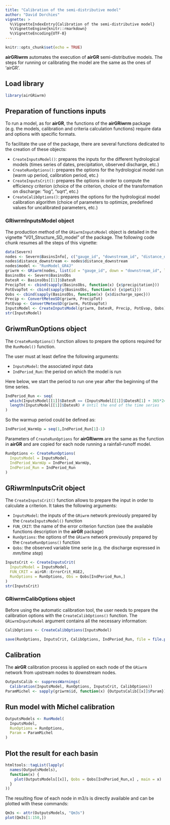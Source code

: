 ```yaml
---
title: "Calibration of the semi-distributive model"
author: "David Dorchies"
vignette: >
  %\VignetteIndexEntry{Calibration of the semi-distributive model}
  %\VignetteEngine{knitr::rmarkdown}
  %\VignetteEncoding{UTF-8}
---
```


```r
knitr::opts_chunk$set(echo = TRUE)
```

**airGRiwrm** automates the execution of **airGR** semi-distributive models. The steps for running or calibrating the model are the same as the ones of 'airGR'.

## Load library

```r
library(airGRiwrm)
```

## Preparation of functions inputs

To run a model, as for **airGR**, the functions of the  **airGRiwrm** package (e.g. the models, calibration and criteria calculation functions) require data and options with specific formats.

To facilitate the use of the package, there are several functions dedicated to the creation of these objects:

  * `CreateInputsModel()`: prepares the inputs for the different hydrological models (times series of dates, precipitation, observed discharge, etc.)
  * `CreateRunOptions()`: prepares the options for the hydrological model run (warm up period, calibration period, etc.)
  * `CreateInputsCrit()`: prepares the options in order to compute the efficiency criterion (choice of the criterion, choice of the transformation on discharge: "log", "sqrt", etc.)
  * `CreateCalibOptions()`: prepares the options for the hydrological model calibration algorithm (choice of parameters to optimize, predefined values for uncalibrated parameters, etc.)

### GRiwrmInputsModel object

The production method of the `GRiwrmInputsModel` object is detailed in the vignette "V01_Structure_SD_model" of the package. The following code chunk resumes all the steps of this vignette:

```r
data(Severn)
nodes <- Severn$BasinsInfo[, c("gauge_id", "downstream_id", "distance_downstream", "area")]
nodes$distance_downstream <- nodes$distance_downstream
nodes$model <- "RunModel_GR4J"
griwrm <- GRiwrm(nodes, list(id = "gauge_id", down = "downstream_id", length = "distance_downstream"))
BasinsObs <- Severn$BasinsObs
DatesR <- BasinsObs[[1]]$DatesR
PrecipTot <- cbind(sapply(BasinsObs, function(x) {x$precipitation}))
PotEvapTot <- cbind(sapply(BasinsObs, function(x) {x$peti}))
Qobs <- cbind(sapply(BasinsObs, function(x) {x$discharge_spec}))
Precip <- ConvertMeteoSD(griwrm, PrecipTot)
PotEvap <- ConvertMeteoSD(griwrm, PotEvapTot)
InputsModel <- CreateInputsModel(griwrm, DatesR, Precip, PotEvap, Qobs)
str(InputsModel)
```

## GriwmRunOptions object

The `CreateRunOptions()` function allows to prepare the options required for the `RunModel()` function.

The user must at least define the following arguments:

* `InputsModel`: the associated input data
* `IndPeriod_Run`: the period on which the model is run

Here below, we start the period to run one year after the beginning of the time series.

```r
IndPeriod_Run <- seq(
  which(InputsModel[[1]]$DatesR == (InputsModel[[1]]$DatesR[1] + 365*24*60*60)), # Set aside warm-up period
  length(InputsModel[[1]]$DatesR) # Until the end of the time series
)
```

So the warmup period could be defined as:

```r
IndPeriod_WarmUp = seq(1,IndPeriod_Run[1]-1)
```

Parameters of `CreateRunOptions` for **airGRiwrm** are the same as the function in **airGR** and are copied for each node running a rainfall-runoff model.

```r
RunOptions <- CreateRunOptions(
  InputsModel = InputsModel,
  IndPeriod_WarmUp = IndPeriod_WarmUp,
  IndPeriod_Run = IndPeriod_Run
)
```

## GRiwrmInputsCrit object

The `CreateInputsCrit()` function allows to prepare the input in order to calculate a criterion. It takes the following arguments:

* `InputsModel`: the inputs of the `GRiwrm` network previously prepared by the `CreateInputsModel()` function
* `FUN_CRIT`: the name of the error criterion function (see the available functions description in the **airGR** package)
* `RunOptions`: the options of the `GRiwrm` network previously prepared by the `CreateRunOptions()` function
* `Qobs`: the observed variable time serie (e.g. the discharge expressed in *mm/time step*)

```r
InputsCrit <- CreateInputsCrit(
  InputsModel = InputsModel,
  FUN_CRIT = airGR::ErrorCrit_KGE2,
  RunOptions = RunOptions, Obs = Qobs[IndPeriod_Run,]
)
str(InputsCrit)
```


### GRiwrmCalibOptions object

Before using the automatic calibration tool, the user needs to prepare the calibration options with the `CreateCalibOptions()` function. The `GRiwrmInputsModel` argument contains all the necessary information:

```r
CalibOptions <- CreateCalibOptions(InputsModel)
```

```r
save(RunOptions, InputsCrit, CalibOptions, IndPeriod_Run, file = file.path(tempdir(), "V02.RData"))
```

## Calibration

The **airGR** calibration process is applied on each node of the `GRiwrm` network from upstream nodes to downstream nodes.

```r
OutputsCalib <- suppressWarnings(
  Calibration(InputsModel, RunOptions, InputsCrit, CalibOptions))
ParamMichel <- sapply(griwrm$id, function(x) {OutputsCalib[[x]]$Param})
```

## Run model with Michel calibration

```r
OutputsModels <- RunModel(
  InputsModel,
  RunOptions = RunOptions,
  Param = ParamMichel
)
```

## Plot the result for each basin

```r
htmltools::tagList(lapply(
  names(OutputsModels),
  function(x) {
    plot(OutputsModels[[x]], Qobs = Qobs[IndPeriod_Run,x] , main = x)
  }
))
```

The resulting flow of each node in m3/s is directly available and can be plotted with these commands:

```r
Qm3s <- attr(OutputsModels, "Qm3s")
plot(Qm3s[1:150,])
```
